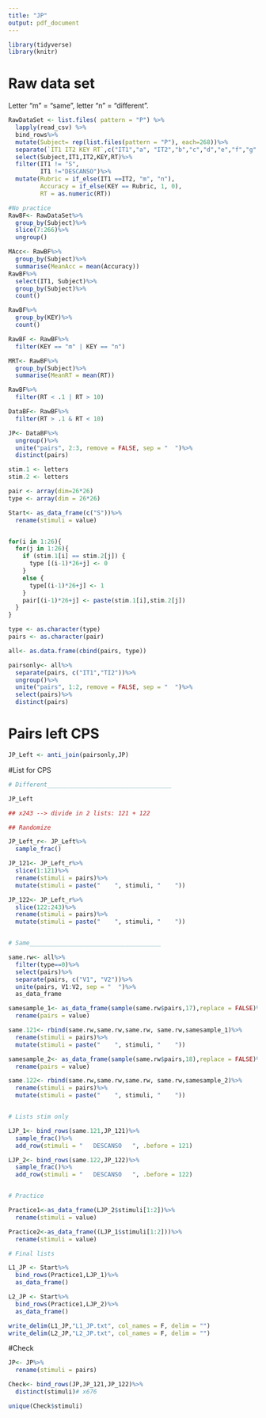 ```yaml
---
title: "JP"
output: pdf_document
---
```


```r
library(tidyverse)
library(knitr)
```

# Raw data set
Letter "m" = "same", letter "n" = "different".

```r
RawDataSet <- list.files( pattern = "P") %>%
  lapply(read_csv) %>% 
  bind_rows%>%
  mutate(Subject= rep(list.files(pattern = "P"), each=268))%>%
  separate(`IT1 IT2 KEY RT`,c("IT1","a", "IT2","b","c","d","e","f","g","KEY", "RT"), sep = " ")%>%
  select(Subject,IT1,IT2,KEY,RT)%>%
  filter(IT1 != "S",
         IT1 !="DESCANSO")%>%
  mutate(Rubric = if_else(IT1 ==IT2, "m", "n"),
         Accuracy = if_else(KEY == Rubric, 1, 0),
         RT = as.numeric(RT))

#No practice
RawBF<- RawDataSet%>%
  group_by(Subject)%>%
  slice(7:266)%>%
  ungroup()

MAcc<- RawBF%>%
  group_by(Subject)%>%
  summarise(MeanAcc = mean(Accuracy))
RawBF%>% 
  select(IT1, Subject)%>%
  group_by(Subject)%>%
  count()

RawBF%>% 
  group_by(KEY)%>%
  count()

RawBF <- RawBF%>%
  filter(KEY == "m" | KEY == "n")

MRT<- RawBF%>%
  group_by(Subject)%>%
  summarise(MeanRT = mean(RT))

RawBF%>%
  filter(RT < .1 | RT > 10)

DataBF<- RawBF%>%
  filter(RT > .1 & RT < 10)

JP<- DataBF%>%
  ungroup()%>%
  unite("pairs", 2:3, remove = FALSE, sep = "  ")%>%
  distinct(pairs)

```

```r

stim.1 <- letters
stim.2 <- letters

pair <- array(dim=26*26)
type <- array(dim = 26*26)

Start<- as_data_frame(c("S"))%>%
  rename(stimuli = value)


for(i in 1:26){
  for(j in 1:26){
    if (stim.1[i] == stim.2[j]) {
      type [(i-1)*26+j] <- 0
    }
    else {
      type[(i-1)*26+j] <- 1
    }
    pair[(i-1)*26+j] <- paste(stim.1[i],stim.2[j])
  }
}

type <- as.character(type)
pairs <- as.character(pair)

all<- as.data.frame(cbind(pairs, type))

pairsonly<- all%>%
  separate(pairs, c("IT1","TI2"))%>%
  ungroup()%>%
  unite("pairs", 1:2, remove = FALSE, sep = "  ")%>%
  select(pairs)%>%
  distinct(pairs)

```

# Pairs left CPS
```r
JP_Left <- anti_join(pairsonly,JP)
```

#List for CPS
```r

# Different___________________________________

JP_Left 

## x243 --> divide in 2 lists: 121 + 122

## Randomize 

JP_Left_r<- JP_Left%>%
  sample_frac()

JP_121<- JP_Left_r%>%
  slice(1:121)%>%
  rename(stimuli = pairs)%>%
  mutate(stimuli = paste("    ", stimuli, "    "))

JP_122<- JP_Left_r%>%
  slice(122:243)%>%
  rename(stimuli = pairs)%>%
  mutate(stimuli = paste("    ", stimuli, "    "))


# Same_____________________________________

same.rw<- all%>%
  filter(type==0)%>%
  select(pairs)%>%
  separate(pairs, c("V1", "V2"))%>%
  unite(pairs, V1:V2, sep = "  ")%>%
  as_data_frame

samesample_1<- as_data_frame(sample(same.rw$pairs,17),replace = FALSE)%>%
  rename(pairs = value)

same.121<- rbind(same.rw,same.rw,same.rw, same.rw,samesample_1)%>%
  rename(stimuli = pairs)%>%
  mutate(stimuli = paste("    ", stimuli, "    "))

samesample_2<- as_data_frame(sample(same.rw$pairs,18),replace = FALSE)%>%
  rename(pairs = value)

same.122<- rbind(same.rw,same.rw,same.rw, same.rw,samesample_2)%>%
  rename(stimuli = pairs)%>%
  mutate(stimuli = paste("    ", stimuli, "    "))


# Lists stim only

LJP_1<- bind_rows(same.121,JP_121)%>%
  sample_frac()%>%
  add_row(stimuli = "   DESCANSO   ", .before = 121)

LJP_2<- bind_rows(same.122,JP_122)%>%
  sample_frac()%>%
  add_row(stimuli = "   DESCANSO   ", .before = 122)


# Practice

Practice1<-as_data_frame(LJP_2$stimuli[1:2])%>%
  rename(stimuli = value)

Practice2<-as_data_frame((LJP_1$stimuli[1:2]))%>%
  rename(stimuli = value)

# Final lists

L1_JP <- Start%>%
  bind_rows(Practice1,LJP_1)%>%
  as_data_frame()

L2_JP <- Start%>%
  bind_rows(Practice1,LJP_2)%>%
  as_data_frame()

write_delim(L1_JP,"L1_JP.txt", col_names = F, delim = "")
write_delim(L2_JP,"L2_JP.txt", col_names = F, delim = "")
```


#Check

```r
JP<- JP%>%
  rename(stimuli = pairs)

Check<- bind_rows(JP,JP_121,JP_122)%>%
  distinct(stimuli)# x676

unique(Check$stimuli)
```


